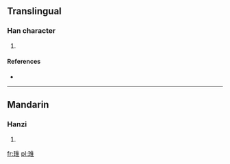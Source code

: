 ==Translingual==

===Han character===
{{Han char|rn=96|rad=玉|as=08|sn=12|four=|canj=一土人土 (MGOG)}}

# {{defn|Han|sort=玉08}}

====References====
* {{Han ref|kx=0734.160|dkj=21055|dj=1146.180|hdz=21122.090|uh=741F|ud=29727}}

----

==Mandarin==

===Hanzi===
{{cmn-hanzi|pin=[[wéi]] ([[wei2]]), [[zuó]] ([[zuo2]])|wg=wei<sup>2</sup>, tso<sup>2</sup>}}

# {{defn|Mandarin|sort=玉08}}

[[fr:琟]]
[[pl:琟]]